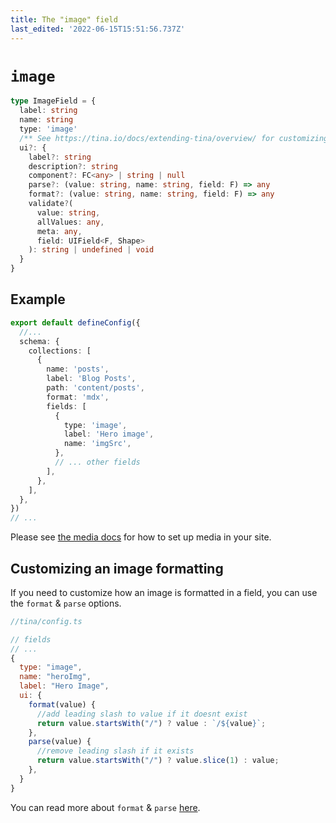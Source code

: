 ```yaml
---
title: The "image" field
last_edited: '2022-06-15T15:51:56.737Z'
---
```


# `image`

```ts
type ImageField = {
  label: string
  name: string
  type: 'image'
  /** See https://tina.io/docs/extending-tina/overview/ for customizing the UI **/
  ui?: {
    label?: string
    description?: string
    component?: FC<any> | string | null
    parse?: (value: string, name: string, field: F) => any
    format?: (value: string, name: string, field: F) => any
    validate?(
      value: string,
      allValues: any,
      meta: any,
      field: UIField<F, Shape>
    ): string | undefined | void
  }
}
```

## Example

```ts
export default defineConfig({
  //...
  schema: {
    collections: [
      {
        name: 'posts',
        label: 'Blog Posts',
        path: 'content/posts',
        format: 'mdx',
        fields: [
          {
            type: 'image',
            label: 'Hero image',
            name: 'imgSrc',
          },
          // ... other fields
        ],
      },
    ],
  },
})
// ...
```

Please see [the media docs](/docs/reference/media/overview/) for how to set up media in your site.

## Customizing an image formatting

If you need to customize how an image is formatted in a field, you can use the `format` & `parse` options.

```js
//tina/config.ts

// fields
// ...
{
  type: "image",
  name: "heroImg",
  label: "Hero Image",
  ui: {
    format(value) {
      //add leading slash to value if it doesnt exist
      return value.startsWith("/") ? value : `/${value}`;
    },
    parse(value) {
      //remove leading slash if it exists
      return value.startsWith("/") ? value.slice(1) : value;
    },
  }
}
```

You can read more about `format` & `parse` [here](/docs/extending-tina/format-and-parse/).
